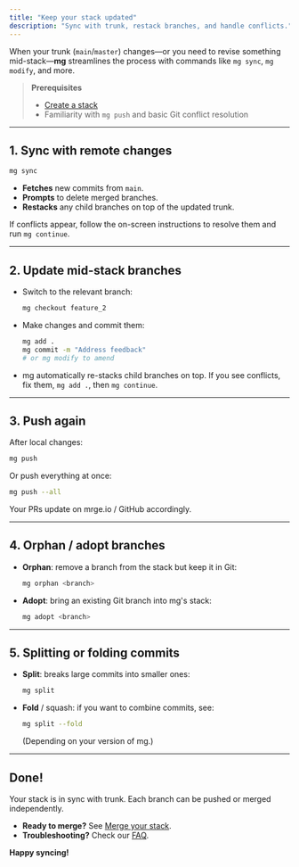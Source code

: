 ```yaml
---
title: "Keep your stack updated"
description: "Sync with trunk, restack branches, and handle conflicts."
---
```


When your trunk (`main`/`master`) changes—or you need to revise something mid-stack—**mg** streamlines the process with commands like `mg sync`, `mg modify`, and more.

> **Prerequisites**
>
> - [Create a stack](/how-to-guides/create-a-stack)
> - Familiarity with `mg push` and basic Git conflict resolution

---

## 1. Sync with remote changes

```bash
mg sync
```

- **Fetches** new commits from `main`.
- **Prompts** to delete merged branches.
- **Restacks** any child branches on top of the updated trunk.

If conflicts appear, follow the on-screen instructions to resolve them and run `mg continue`.

---

## 2. Update mid-stack branches

- Switch to the relevant branch:
  ```bash
  mg checkout feature_2
  ```
- Make changes and commit them:
  ```bash
  mg add .
  mg commit -m "Address feedback"
  # or mg modify to amend
  ```
- mg automatically re-stacks child branches on top. If you see conflicts, fix them, `mg add .`, then `mg continue`.

---

## 3. Push again

After local changes:

```bash
mg push
```

Or push everything at once:

```bash
mg push --all
```

Your PRs update on mrge.io / GitHub accordingly.

---

## 4. Orphan / adopt branches

- **Orphan**: remove a branch from the stack but keep it in Git:
  ```bash
  mg orphan <branch>
  ```
- **Adopt**: bring an existing Git branch into mg's stack:
  ```bash
  mg adopt <branch>
  ```

---

## 5. Splitting or folding commits

- **Split**: breaks large commits into smaller ones:
  ```bash
  mg split
  ```
- **Fold** / squash: if you want to combine commits, see:
  ```bash
  mg split --fold
  ```
  (Depending on your version of mg.)

---

## Done!

Your stack is in sync with trunk. Each branch can be pushed or merged independently.

- **Ready to merge?** See [Merge your stack](/how-to-guides/merge-your-stack).
- **Troubleshooting?** Check our [FAQ](/faq-and-troubleshooting).

**Happy syncing!**
